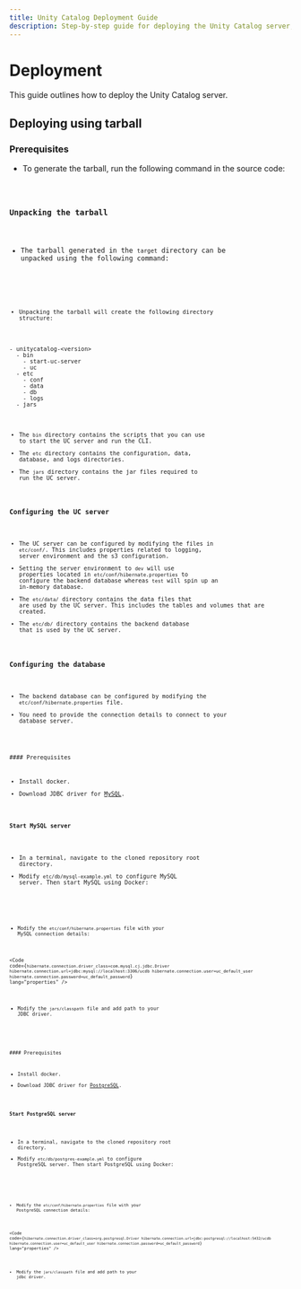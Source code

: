 ```yaml
---
title: Unity Catalog Deployment Guide
description: Step-by-step guide for deploying the Unity Catalog server, including tarball deployment, configuration, and database setup with MySQL and PostgreSQL examples.
---
```



# Deployment

This guide outlines how to deploy the Unity Catalog server.

## Deploying using tarball

### Prerequisites

- To generate the tarball, run the following command in the source code:

<Code code="build/sbt createTarball" lang="sh" />

### Unpacking the tarball

- The tarball generated in the `target` directory can be unpacked using the following command:

<Code code="tar -xvf unitycatalog-&lt;version&gt;.tar.gz" lang="sh" />

- Unpacking the tarball will create the following directory structure:

<FileTree>
- unitycatalog-&lt;version&gt;
  - bin
    - start-uc-server
    - uc
  - etc
    - conf
    - data
    - db
    - logs
  - jars
</FileTree>

- The `bin` directory contains the scripts that you can use to start the UC server and run the CLI.
- The `etc` directory contains the configuration, data, database, and logs directories.
- The `jars` directory contains the jar files required to run the UC server.

### Configuring the UC server

- The UC server can be configured by modifying the files in `etc/conf/`. This includes properties related to logging,
    server environment and the s3 configuration.
- Setting the server environment to `dev` will use properties located in `etc/conf/hibernate.properties` to configure
    the backend database whereas `test` will spin up an in-memory database.
- The `etc/data/` directory contains the data files that are used by the UC server. This includes the tables and volumes
    that are created.
- The `etc/db/` directory contains the backend database that is used by the UC server.

### Configuring the database

- The backend database can be configured by modifying the `etc/conf/hibernate.properties` file.
- You need to provide the connection details to connect to your database server.

<Tabs>
<TabItem label="MySQL">
#### Prerequisites

- Install docker.
- Download JDBC driver for [MySQL](https://dev.mysql.com/downloads/connector/j/).

#### Start MySQL server

- In a terminal, navigate to the cloned repository root directory.
- Modify `etc/db/mysql-example.yml` to configure MySQL server. Then start MySQL using Docker:

<Code code="docker-compose -f etc/db/mysql-example.yml up -d" lang="sh" />

- Modify the `etc/conf/hibernate.properties` file with your MySQL connection details:

<Code code={`hibernate.connection.driver_class=com.mysql.cj.jdbc.Driver
hibernate.connection.url=jdbc:mysql://localhost:3306/ucdb
hibernate.connection.user=uc_default_user
hibernate.connection.password=uc_default_password`} lang="properties" />

- Modify the `jars/classpath` file and add path to your JDBC driver.
</TabItem>

<TabItem label="PostgreSQL">
#### Prerequisites

- Install docker.
- Download JDBC driver for [PostgreSQL](https://jdbc.postgresql.org/download/).

#### Start PostgreSQL server

- In a terminal, navigate to the cloned repository root directory.
- Modify `etc/db/postgres-example.yml` to configure PostgreSQL server. Then start PostgreSQL using Docker:

<Code code="docker-compose -f etc/db/postgres-example.yml up -d" lang="sh" />

- Modify the `etc/conf/hibernate.properties` file with your PostgreSQL connection details:

<Code code={`hibernate.connection.driver_class=org.postgresql.Driver
hibernate.connection.url=jdbc:postgresql://localhost:5432/ucdb
hibernate.connection.user=uc_default_user
hibernate.connection.password=uc_default_password`} lang="properties" />

- Modify the `jars/classpath` file and add path to your jdbc driver.
</TabItem>
</Tabs>
